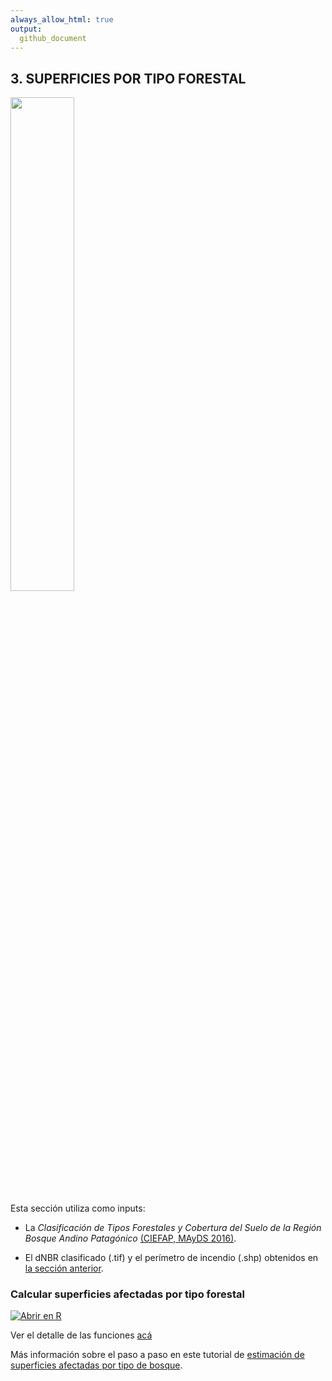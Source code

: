 ```yaml
---
always_allow_html: true
output:
  github_document
---
```


## **3. SUPERFICIES POR TIPO FORESTAL**

<img src="https://github.com/romina-gonzalez-musso/Severidad_incendios/blob/main/_images/4_R_severidad_tipo_ftal.png" width="45%" />

Esta sección utiliza como inputs: 

- La *Clasificación de Tipos Forestales y Cobertura del Suelo de la Región Bosque Andino Patagónico* [(CIEFAP, MAyDS 2016)](https://www.argentina.gob.ar/sites/default/files/informe_final_ccs_bap_20160712.pdf). 

- El dNBR clasificado (.tif) y el perímetro de incendio (.shp) obtenidos en [la sección anterior](https://github.com/romina-gonzalez-musso/Severidad_incendios/blob/main/_mds/2_R_perimetro_superficies.md). 

### **Calcular superficies afectadas por tipo forestal**

[![Abrir en
R](https://img.shields.io/badge/Abrir_en-R-276DC3?logo=R&logoColor=white)](https://github.com/romina-gonzalez-musso/Severidad_incendios/blob/main/Py_R/GEE_dNBR_4_sups_tipo_forestal.R)


Ver el detalle de las funciones [acá](https://github.com/romina-gonzalez-musso/Severidad_Incendio-Steffen-Martin22/blob/master/_r_functions/USGSxTipoFtal_funciones.R)


Más información sobre el paso a paso en este tutorial de [estimación de
superficies afectadas por tipo de bosque](https://github.com/romina-gonzalez-musso/Severidad_Incendio-Steffen-Martin22/blob/master/_mds/3_Tipos_ftales.md).

